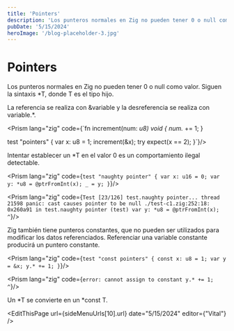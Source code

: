 ```yaml
---
title: 'Pointers'
description: 'Los punteros normales en Zig no pueden tener 0 o null como valor. Siguen la sintaxis *T, donde T es el tipo hijo.'
pubDate: '5/15/2024'
heroImage: '/blog-placeholder-3.jpg'
---
```



<div class="flex flex-col gap-y-5 text-white py-8">
<h1 class="text-white py-8">Pointers</h1>

Los punteros normales en Zig no pueden tener 0 o null como valor. Siguen la sintaxis <span class="bg-gray-800 rounded-md px-2 text-purple-400">*T</span>, donde <span class="bg-gray-800 rounded-md px-2 text-purple-400">T</span> es el tipo hijo.

La referencia se realiza con <span class="bg-gray-800 rounded-md px-2 text-purple-400">&variable</span> y la desreferencia se realiza con <span class="bg-gray-800 rounded-md px-2 text-purple-400">variable.*</span>.

<Prism lang="zig" code={`fn increment(num: *u8) void {
    num.* += 1;
}

test "pointers" {
    var x: u8 = 1;
    increment(&x);
    try expect(x == 2);
}`}/>


Intentar establecer un <span class="bg-gray-800 rounded-md px-2 text-purple-400">*T</span> en el valor 0 es un comportamiento ilegal detectable.

<Prism lang="zig" code={`test "naughty pointer" {
    var x: u16 = 0;
    var y: *u8 = @ptrFromInt(x);
    _ = y;
}`}/>

<Prism lang="zig" code={`Test [23/126] test.naughty pointer... thread 21598 panic: cast causes pointer to be null
./test-c1.zig:252:18: 0x260a91 in test.naughty pointer (test)
    var y: *u8 = @ptrFromInt(x);
                 ^`}/>

Zig también tiene punteros constantes, que no pueden ser utilizados para modificar los datos referenciados. Referenciar una variable constante producirá un puntero constante.

<Prism lang="zig" code={`test "const pointers" {
    const x: u8 = 1;
    var y = &x;
    y.* += 1;
}`}/>

<Prism lang="zig" code={`error: cannot assign to constant
    y.* += 1;
        ^`}/>

Un <span class="bg-gray-800 rounded-md px-2 text-purple-400">*T</span> se convierte en un <span class="bg-gray-800 rounded-md px-2 text-purple-400">*const T</span>.

<EditThisPage  url={sideMenuUrls[10].url} date="5/15/2024" editor={"Vital"} />

<div class="flex w-full justify-between space-x-8 place-content-center">
    <NextButton text={sideMenuUrls[9].label} subText="Anterior" isRight={false} url={sideMenuUrls[9].url}/>
    <NextButton text={sideMenuUrls[11].label} subText="Siguiente" isRight={true} url={sideMenuUrls[11].url}/>
</div>
</div>
